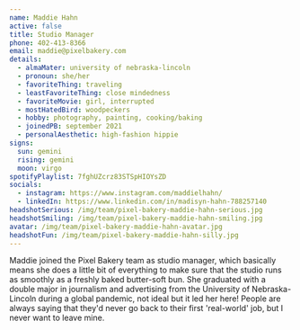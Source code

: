```yaml
---
name: Maddie Hahn
active: false
title: Studio Manager
phone: 402-413-8366
email: maddie@pixelbakery.com
details:
  - almaMater: university of nebraska-lincoln
  - pronoun: she/her
  - favoriteThing: traveling
  - leastFavoriteThing: close mindedness
  - favoriteMovie: girl, interrupted
  - mostHatedBird: woodpeckers
  - hobby: photography, painting, cooking/baking
  - joinedPB: september 2021
  - personalAesthetic: high-fashion hippie
signs:
  sun: gemini
  rising: gemini
  moon: virgo
spotifyPlaylist: 7fghUZcrz83STSpHIOYsZD
socials:
  - instagram: https://www.instagram.com/maddielhahn/
  - linkedIn: https://www.linkedin.com/in/madisyn-hahn-788257140
headshotSerious: /img/team/pixel-bakery-maddie-hahn-serious.jpg
headshotSmiling: /img/team/pixel-bakery-maddie-hahn-smiling.jpg
avatar: /img/team/pixel-bakery-maddie-hahn-avatar.jpg
headshotFun: /img/team/pixel-bakery-maddie-hahn-silly.jpg
---
```


Maddie joined the Pixel Bakery team as studio manager, which basically means she does a little bit of everything to make sure that the studio runs as smoothly as a freshly baked butter-soft bun. She graduated with a double major in journalism and advertising from the University of Nebraska-Lincoln during a global pandemic, not ideal but it led her here! People are always saying that they'd never go back to their first 'real-world' job, but I never want to leave mine.
